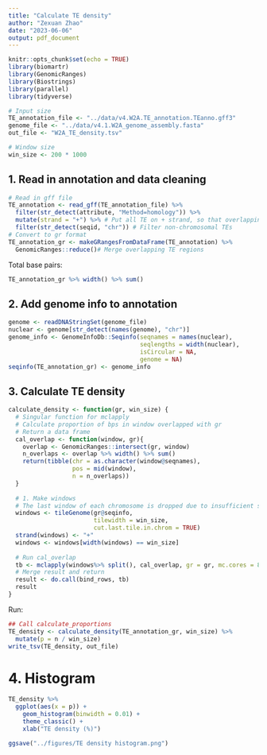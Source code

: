 ```yaml
---
title: "Calculate TE density"
author: "Zexuan Zhao"
date: "2023-06-06"
output: pdf_document
---
```


```r
knitr::opts_chunk$set(echo = TRUE)
library(biomartr)
library(GenomicRanges)
library(Biostrings)
library(parallel)
library(tidyverse)

# Input size
TE_annotation_file <- "../data/v4.W2A.TE_annotation.TEanno.gff3"
genome_file <- "../data/v4.1.W2A_genome_assembly.fasta"
out_file <- "W2A_TE_density.tsv"

# Window size
win_size <- 200 * 1000 
```

## 1. Read in annotation and data cleaning

```r
# Read in gff file
TE_annotation <- read_gff(TE_annotation_file) %>% 
  filter(str_detect(attribute, "Method=homology")) %>% 
  mutate(strand = "+") %>% # Put all TE on + strand, so that overlapping TEs can be merged
  filter(str_detect(seqid, "chr")) # Filter non-chromosomal TEs
# Convert to gr format
TE_annotation_gr <- makeGRangesFromDataFrame(TE_annotation) %>% 
  GenomicRanges::reduce()# Merge overlapping TE regions
```

Total base pairs:

```r
TE_annotation_gr %>% width() %>% sum()
```

## 2. Add genome info to annotation

```r
genome <- readDNAStringSet(genome_file)
nuclear <- genome[str_detect(names(genome), "chr")]
genome_info <- GenomeInfoDb::Seqinfo(seqnames = names(nuclear),
                                     seqlengths = width(nuclear),
                                     isCircular = NA,
                                     genome = NA)
seqinfo(TE_annotation_gr) <- genome_info
```

## 3. Calculate TE density

```r
calculate_density <- function(gr, win_size) {
  # Singular function for mclapply
  # Calculate proportion of bps in window overlapped with gr
  # Return a data frame
  cal_overlap <- function(window, gr){
    overlap <- GenomicRanges::intersect(gr, window)
    n_overlaps <- overlap %>% width() %>% sum()
    return(tibble(chr = as.character(window@seqnames),
                  pos = mid(window),
                  n = n_overlaps))
  }
  
  # 1. Make windows
  # The last window of each chromosome is dropped due to insufficient size
  windows <- tileGenome(gr@seqinfo, 
                        tilewidth = win_size, 
                        cut.last.tile.in.chrom = TRUE)
  strand(windows) <- "+"
  windows <- windows[width(windows) == win_size]
  
  # Run cal_overlap
  tb <- mclapply(windows%>% split(), cal_overlap, gr = gr, mc.cores = 8)
  # Merge result and return
  result <- do.call(bind_rows, tb)
  result
}
```

Run:

```r
## Call calculate_proportions
TE_density <- calculate_density(TE_annotation_gr, win_size) %>% 
  mutate(p = n / win_size)
write_tsv(TE_density, out_file)
```

# 4. Histogram

```r
TE_density %>% 
  ggplot(aes(x = p)) +
    geom_histogram(binwidth = 0.01) +
    theme_classic() +
    xlab("TE density (%)")

ggsave("../figures/TE density histogram.png")
```


